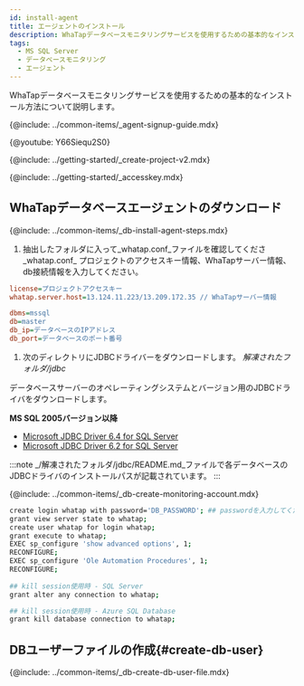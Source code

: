 ```yaml
---
id: install-agent
title: エージェントのインストール
description: WhaTapデータベースモニタリングサービスを使用するための基本的なインストール方法について説明します。
tags:
  - MS SQL Server
  - データベースモニタリング
  - エージェント
---
```



WhaTapデータベースモニタリングサービスを使用するための基本的なインストール方法について説明します。

{@include: ../common-items/_agent-signup-guide.mdx}

{@youtube: Y66Siequ2S0}

{@include: ../getting-started/_create-project-v2.mdx}

{@include: ../getting-started/_accesskey.mdx}

## WhaTapデータベースエージェントのダウンロード

{@include: ../common-items/_db-install-agent-steps.mdx}

1.  抽出したフォルダに入って_whatap.conf_ファイルを確認してくださ_whatap.conf_ プロジェクトのアクセスキー情報、WhaTapサーバー情報、db接続情報を入力してください。

```ini title='whatap.conf'
license=プロジェクトアクセスキー
whatap.server.host=13.124.11.223/13.209.172.35 // WhaTapサーバー情報

dbms=mssql
db=master
db_ip=データベースのIPアドレス
db_port=データベースのポート番号 
```

1.  次のディレクトリにJDBCドライバーをダウンロードします。 _解凍されたフォルダ/jdbc_

  データベースサーバーのオペレーティングシステムとバージョン用のJDBCドライバをダウンロードします。

**MS SQL 2005バージョン以降**

-   [Microsoft JDBC Driver 6.4 for SQL Server](https://www.microsoft.com/en-us/download/details.aspx?id=56615)
-   [Microsoft JDBC Driver 6.2 for SQL Server](https://www.microsoft.com/en-us/download/details.aspx?id=55539)

:::note
_/解凍されたフォルダ/jdbc/README.md_ファイルで各データベースのJDBCドライバのインストールパスが記載されています。
:::

{@include: ../common-items/_db-create-monitoring-account.mdx}

<!-- MS SQL -->

```bash showLineNumbers
create login whatap with password='DB_PASSWORD'; ## passwordを入力してください。
grant view server state to whatap;
create user whatap for login whatap;
grant execute to whatap;
EXEC sp_configure 'show advanced options', 1;
RECONFIGURE;
EXEC sp_configure 'Ole Automation Procedures', 1;
RECONFIGURE;
 
## kill session使用時 - SQL Server
grant alter any connection to whatap;

## kill session使用時 - Azure SQL Database
grant kill database connection to whatap;
```

## DBユーザーファイルの作成{#create-db-user}

{@include: ../common-items/_db-create-db-user-file.mdx}  
